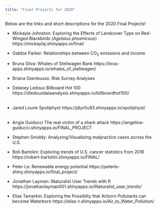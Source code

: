 ```yaml
---
title: "Final Projects for 2020"
---
```


Below are the links and short descriptions for the 2020 Final Projects!

- Mickayla Johnston:	Exploring the Effects of Landcover Type on Red-Winged Blackbirds (*Agelaius phoeniceus*)	https://mickaylaj.shinyapps.io/final/	

- Gabbie Parker:	Relationships between CO<sub>2</sub> emissions and income  

- Bruna Silva:	Whales of Stellwagen Bank	https://brus-apps.shinyapps.io/whales_of_stellwagen/

- Briana Giambusso:	 Risk Survey Analyses		

- Delaney Ledoux	Billboard Hot 100	https://dledouxdataanalysis.shinyapps.io/billboardhot100/	
\
- Jared Lourie	Spotiphyst	https://j4yr0u93.shinyapps.io/spotiphyst/	
\
- Angie Guiducci	The real victim of a shark attack https://angelina-guiducci.shinyapps.io/FINAL_PROJECT  

- Stephen Smiddy:	Analyzing/Visualizing malpractice cases across the U.S.
 
- Bob Bartolini:	Exploring trends of U.S. cancer statistics from 2016	https://robert-bartolini.shinyapps.io/FINAL/	

- Peter Le:	Renewable energy potential	https://peterle-shiny.shinyapps.io/final_project/	

- Jonathan Layman:	iNaturalist User Trends with R	https://jonathanlayman001.shinyapps.io/iNaturalist_user_trends/	

- Elias Tamarkin:	Exploring the Possiblity that Airborn Pollutants can become Waterborn	https://elias-t.shinyapps.io/Air_to_Water_Pollution/

